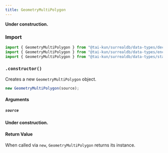 ```yaml
---
title: GeometryMultiPolygon
---
```



**Under construction.**

### Import

```ts
import { GeometryMultiPolygon } from "@tai-kun/surrealdb/data-types/decode-only";
import { GeometryMultiPolygon } from "@tai-kun/surrealdb/data-types/encodable";
import { GeometryMultiPolygon } from "@tai-kun/surrealdb/data-types/standard";
```

### `.constructor()`

Creates a new `GeometryMultiPolygon` object.

```ts
new GeometryMultiPolygon(source);
```

#### Arguments

##### `source`

**Under construction.**

#### Return Value

When called via `new`, `GeometryMultiPolygon` returns its instance.
